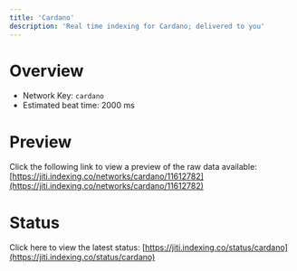 ```yaml
---
title: 'Cardano'
description: 'Real time indexing for Cardano; delivered to you'
---
```


# Overview
- Network Key: `cardano`
- Estimated beat time: 2000 ms

# Preview
Click the following link to view a preview of the raw data available: [https://jiti.indexing.co/networks/cardano/11612782](https://jiti.indexing.co/networks/cardano/11612782)

# Status
Click here to view the latest status: [https://jiti.indexing.co/status/cardano](https://jiti.indexing.co/status/cardano)
